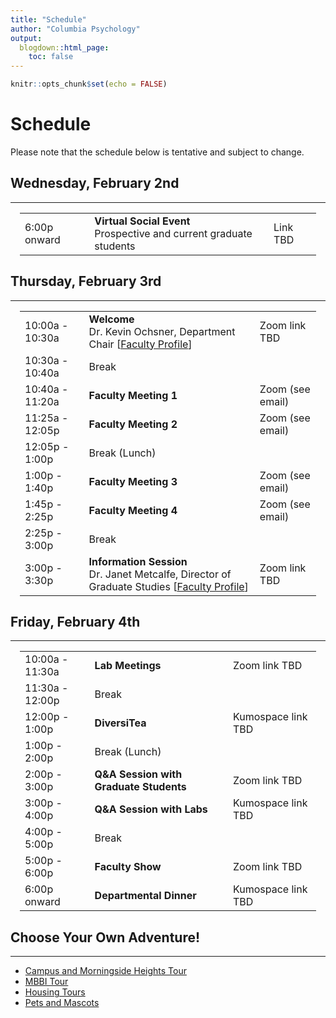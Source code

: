 ```yaml
---
title: "Schedule"
author: "Columbia Psychology"
output:
  blogdown::html_page:
    toc: false
---
```


```r
knitr::opts_chunk$set(echo = FALSE)
```

# Schedule

Please note that the schedule below is tentative and subject to change.

## Wednesday, February 2nd

---

<div class="row" style="padding-left: 15px; padding-right: 15px;">
<table class="table table-striped">
<tr><td>6:00p onward</td><td><b>Virtual Social Event</b><br>Prospective and current graduate students</td><td>Link TBD</td></tr>
</table>
</div>

## Thursday, February 3rd

---

<div class="row" style="padding-left: 15px; padding-right: 15px;">
<table class="table table-striped">
<tr><td>10:00a - 10:30a</td><td><b>Welcome</b><br>Dr. Kevin Ochsner, Department Chair [<a href="https://psychology.columbia.edu/content/kevin-ochsner" target="_blank">Faculty Profile</a>]</td><td>Zoom link TBD</td></tr>
<tr><td>10:30a - 10:40a</td><td>Break</td><td></td></tr>
<tr><td>10:40a - 11:20a</td><td><b>Faculty Meeting 1</b></td><td>Zoom (see email)</td></tr>
<tr><td>11:25a - 12:05p</td><td><b>Faculty Meeting 2</b></td><td>Zoom (see email)</td></tr>
<tr><td>12:05p - 1:00p</td><td>Break (Lunch)</td><td></td></tr>
<tr><td>1:00p - 1:40p</td><td><b>Faculty Meeting 3</b></td><td>Zoom (see email)</td></tr>
<tr><td>1:45p - 2:25p</td><td><b>Faculty Meeting 4</b></td><td>Zoom (see email)</td></tr>
<tr><td>2:25p - 3:00p</td><td>Break</td><td></td></tr>
<tr><td>3:00p - 3:30p</td><td><b>Information Session</b><br>Dr. Janet Metcalfe, Director of Graduate Studies [<a href="https://psychology.columbia.edu/content/janet-metcalfe" target="_blank">Faculty Profile</a>]</td><td>Zoom link TBD</td></tr>
</table>
</div>

## Friday, February 4th

---

<div class="row" style="padding-left: 15px; padding-right: 15px;">
<table class="table table-striped">
<tr><td>10:00a - 11:30a</td><td><b>Lab Meetings</b></td><td>Zoom link TBD</td></tr>
<tr><td>11:30a - 12:00p</td><td>Break</td><td></td></tr>
<tr><td>12:00p - 1:00p</td><td><b>DiversiTea</b></td><td>Kumospace link TBD</td></tr>
<tr><td>1:00p - 2:00p</td><td>Break (Lunch)</td><td></td></tr>
<tr><td>2:00p - 3:00p</td><td><b>Q&A Session with Graduate Students</b></td><td>Zoom link TBD</td></tr>
<tr><td>3:00p - 4:00p</td><td><b>Q&A Session with Labs</b></td><td>Kumospace link TBD</td></tr>
<tr><td>4:00p - 5:00p</td><td>Break</td><td></td></tr>
<tr><td>5:00p - 6:00p</td><td><b>Faculty Show</b></td><td>Zoom link TBD</td></tr>
<tr><td>6:00p onward</td><td><b>Departmental Dinner</b></td><td>Kumospace link TBD</td></tr>
</table>
</div>

## Choose Your Own Adventure!

---

- [Campus and Morningside Heights Tour](/tour#campus-and-morningside-heights)
- [MBBI Tour](/tour#mbbi)
- [Housing Tours](/tour#housing)
- [Pets and Mascots](/pets)